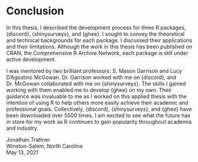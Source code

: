 # Conclusion

In this thesis, I described the development process for three R packages, {discord}, {shinysurveys}, and {ghee}. I sought to convey the theoretical and technical backgrounds for each package. I discussed their applications and their limitations. Although the work in this thesis has been published on CRAN, the Comprehensive R Archive Network, each package is still under active development.

I was mentored by two brilliant professors: S. Mason Garrison and Lucy D'Agostino McGowan. Dr. Garrison worked with me on {discord}, and Dr. McGowan collaborated with me on {shinysurveys}. The skills I gained working with them enabled me to develop {ghee} on my own. Their guidance was invaluable to me as I worked on this applied thesis with the intention of using R to help others more easily achieve their academic and professional goals. Collectively, {discord}, {shinysurveys}, and {ghee} have been downloaded over 5500 times. I am excited to see what the future has in store for my work as R continues to gain popularity throughout academia and industry.

Jonathan Trattner\
Winston-Salem, North Carolina\
May 13, 2021
